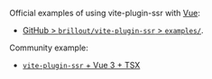 Official examples of using vite-plugin-ssr with [Vue](https://vuejs.org/):
 - [GitHub > `brillout/vite-plugin-ssr` > `examples/`](https://github.com/brillout/vite-plugin-ssr/tree/main/examples).

Community example:
 - [`vite-plugin-ssr` + Vue 3 + TSX](https://github.com/justwiner/vue3-tsx)
